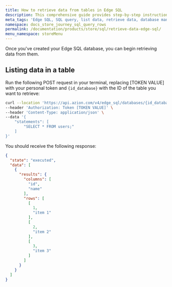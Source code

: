 ```yaml
---
title: How to retrieve data from tables in Edge SQL
description: This comprehensive guide provides step-by-step instructions to efficiently list and retrieve data from Edge SQL databases using the Azion REST API. 
meta_tags: 'Edge SQL, SQL query, list data, retrieve data, database management, Azion REST API, SQL tutorial, data retrieval, database optimization, querying tables'
namespace: docs_store_journey_sql_query_rows
permalink: /documentation/products/store/sql/retrieve-data-edge-sql/
menu_namespace: storeMenu
---
```



Once you've created your Edge SQL database, you can begin retrieving data from them.

<LinkButton link="/en/documentation/products/store/edge-sql/" label="go to Edge SQL reference" severity="secondary" />

## Listing data in a table

Run the following POST request in your terminal, replacing [TOKEN VALUE] with your personal token and `{id_database}` with the ID of the table you want to retrieve:

```bash
curl --location 'https://api.azion.com/v4/edge_sql/databases/{id_database}/query' \
--header 'Authorization: Token [TOKEN VALUE]' \
--header 'Content-Type: application/json' \
--data '{
    "statements": [
        "SELECT * FROM users;"
    ]
}'
```

You should receive the following response:

```json
{
  "state": "executed",
  "data": [
    {
      "results": {
        "columns": [
          "id",
          "name"
        ],
        "rows": [
          [
            1,
            "item 1"
          ],
          [
            2,
            "item 2"
          ],
          [
            3,
            "item 3"
          ]
        ]
      }
    }
  ]
}
```
